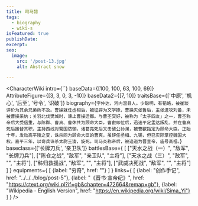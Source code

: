 ```yaml
---
title: 司马懿
tags:
  - biography
  - wiki-s
isFeatured: true
publishDate:
excerpt:
seo:
  image:
    src: '/post-13.jpg'
    alt: Abstract snow

---
```



<CharacterWiki
  intro={``}
  baseData={[100, 100, 63, 100, 69]}
  AttributeFigure={[3, 3, 0, 3, -10]}
  baseData2={[7, 10]}
  traitsBase={['中原', '机心', '后至', '号令', '识破']}
  biography={`字仲达，河内温县人。少聪明，有韬略，被崔琰评价为其余兄弟所不及。曹操就任丞相后，被征辟为文学掾，曹操灭张鲁后，主张进攻刘备，未被曹操采纳；关羽北伐樊城时，谏止曹操迁都。与曹丕交好，被称为「太子四友」之一，曹丕称帝后大受信重，与陈群、曹真、曹休共为顾命大臣。曹叡即位后，迅速平定孟达叛乱，并在曹真死后接替其职，主持西线对蜀国防御。诸葛亮死后又击破公孙渊，被曹叡指定为顾命大臣。正始十年，发动高平陵之变，诛杀同为顾命大臣的曹爽，虽辞任丞相、九锡，但已实际掌控魏国大权。嘉平三年，以奇兵诛杀太尉王淩，旋死。司马炎称帝后，被追谥为晋宣帝，庙号高祖。`}
  baseclass={['长牌刀兵', '亲卫队']}
  battlesBase={
    [
      ["天水之战（一）", "敌军", "长牌刀兵"],
      ["陈仓之战", "敌军", "亲卫队", "主将"],
      ["天水之战（三）", "敌军", "", "主将"],
      ["秭归救援战", "敌军", "", "主将"],
      ["武威决死战", "敌军", "", "主将"]
    ]
  }
  equipments={
    [
      {label: "穷奇", href: ""}
    ]
  }
  links={
    [
      {label: "创作手记", href: "../../../blog/post-5"},
      {label: "《晋书·宣帝纪》", href: "https://ctext.org/wiki.pl?if=gb&chapter=472664&remap=gb"},
      {label: "Wikipedia - English Version", href: "https://en.wikipedia.org/wiki/Sima_Yi"}
    ]
  }
/>
